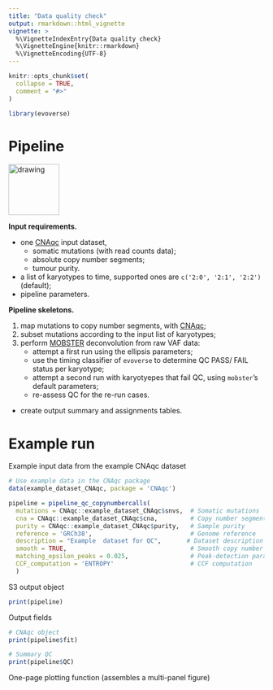 ```yaml
---
title: "Data quality check"
output: rmarkdown::html_vignette
vignette: >
  %\VignetteIndexEntry{Data quality check}
  %\VignetteEngine{knitr::rmarkdown}
  %\VignetteEncoding{UTF-8}
---
```


```r
knitr::opts_chunk$set(
  collapse = TRUE,
  comment = "#>"
)
```

```r
library(evoverse)
```

# Pipeline

<img src="pipeline_qc.png" alt="drawing" height="100"/>

**Input requirements.** 

* one [CNAqc](https://caravagn.github.io/CNAqc/) input dataset, 
  * somatic mutations  (with read counts data);
  * absolute copy number segments;
  * tumour purity.
* a list of karyotypes to time, supported ones are `c('2:0', '2:1', '2:2')` (default); 
* pipeline parameters.

**Pipeline skeletons.**

1. map mutations to copy number segments, with [CNAqc](https://caravagn.github.io/CNAqc/);
2. subset mutations according to the input list of karyotypes;
3. perform [MOBSTER](https://caravagn.github.io/mobster/) deconvolution from raw VAF data:
   * attempt a first run using the ellipsis parameters;
   * use the timing classifier of `evoverse` to determine QC PASS/ FAIL status per karyotype;
   * attempt a second run with karyotyepes that fail QC, using `mobster`'s default parameters;
   * re-assess QC for the re-run cases.
* create output summary and assignments tables.

# Example run

Example input data from the example CNAqc dataset

```r
# Use example data in the CNAqc package
data(example_dataset_CNAqc, package = 'CNAqc')

pipeline = pipeline_qc_copynumbercalls(
  mutations = CNAqc::example_dataset_CNAqc$snvs,  # Somatic mutations
  cna = CNAqc::example_dataset_CNAqc$cna,         # Copy number segments
  purity = CNAqc::example_dataset_CNAqc$purity,   # Sample purity
  reference = 'GRCh38',                           # Genome reference
  description = "Example  dataset for QC",       # Dataset description
  smooth = TRUE,                                  # Smooth copy number segments
  matching_epsilon_peaks = 0.025,                 # Peak-detection parameters
  CCF_computation = 'ENTROPY'                     # CCF computation
  )
```

S3 output object
```r
print(pipeline)
```

Output fields
```r
# CNAqc object
print(pipeline$fit)

# Summary QC
print(pipeline$QC)
```

One-page plotting function (assembles a multi-panel figure)
```r
```
